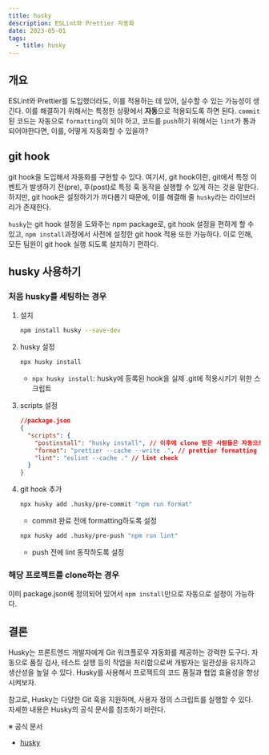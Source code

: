 ```yaml
---
title: husky
description: ESLint와 Prettier 자동화
date: 2023-05-01
tags:
  - title: husky
---
```


## 개요

ESLint와 Prettier를 도입했더라도, 이를 적용하는 데 있어, 실수할 수 있는 가능성이 생긴다.
이를 해결하기 위해서는 특정한 상황에서 **자동**으로 적용되도록 하면 된다.
`commit`된 코드는 자동으로 `formatting`이 되야 하고, 코드를 `push`하기 위해서는 `lint`가 통과되어야한다면, 이를, 어떻게 자동화할 수 있을까?

## git hook

git hook을 도입해서 자동화를 구현할 수 있다. 여기서, git hook이란, git에서 특정 이벤트가 발생하기 전(pre), 후(post)로 특정 훅 동작을 실행할 수 있게 하는 것을 말한다.
하지만, git hook은 설정하기가 까다롭기 때문에, 이를 해결해 줄 `husky`라는 라이브러리가 존재한다.

`husky`는 git hook 설정을 도와주는 npm package로, git hook 설정을 편하게 할 수 있고, `npm install`과정에서 사전에 설정한 git hook 적용 또한 가능하다.
이로 인해, 모든 팀원이 git hook 실행 되도록 설치하기 편하다.

## husky 사용하기

### **처음** husky를 세팅하는 경우

1. 설치

   ```bash
   npm install husky --save-dev
   ```

2. husky 설정

   ```bash
   npx husky install
   ```

   - `npx husky install`: husky에 등록된 hook을 실제 .git에 적용시키기 위한 스크립트

3. scripts 설정

   ```json
   //package.json
   {
     "scripts": {
       "postinstall": "husky install", // 이후에 clone 받은 사람들은 자동으로 husky 설치
       "format": "prettier --cache --write .", // prettier formatting
       "lint": "eslint --cache ." // lint check
     }
   }
   ```

4. git hook 추가

   ```bash
   npx husky add .husky/pre-commit "npm run format"
   ```

   - commit 완료 전에 formatting하도록 설정

   ```bash
   npx husky add .husky/pre-push "npm run lint"
   ```

   - push 전에 lint 동작하도록 설정

### 해당 프로젝트를 clone하는 경우

이미 package.json에 정의되어 있어서 `npm install`만으로 자동으로 설정이 가능하다.

## 결론

Husky는 프론트엔드 개발자에게 Git 워크플로우 자동화를 제공하는 강력한 도구다.
자동으로 품질 검사, 테스트 실행 등의 작업을 처리함으로써 개발자는 일관성을 유지하고 생산성을 높일 수 있다.
Husky를 사용해서 프로젝트의 코드 품질과 협업 효율성을 향상시켜보자.

참고로, Husky는 다양한 Git 훅을 지원하며, 사용자 정의 스크립트를 실행할 수 있다.
자세한 내용은 Husky의 공식 문서를 참조하기 바란다.

※ 공식 문서

- [husky](https://typicode.github.io/husky/)
